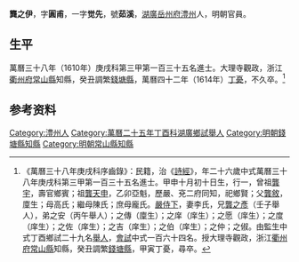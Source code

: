 {{明清人物信息框
| 姓名 = 龔之伊
| 原名 =
| 圖片名稱= 
| 圖片大小 =
| 圖片說明 = 
| 最高職務 = 浙江錢塘縣知縣
| 國家 = 大明 
| 爵位 =
| 籍貫 = [[湖廣|湖廣]][[岳州府|岳州府]][[澧州|澧州]]
| 族裔 = 
| 旗籍 = 
| 字號 = 
| 諡號 =
| 出生日期 = 萬曆十二年（1584年）十月初十日
| 出生地點 =
| 逝世日期 = 萬曆四十二年（1614年）
| 逝世地點 =
| 墓葬 =
| 配偶 = 李氏
| 親屬 = 曾祖[[龔宇|龔宇]]，祖[[龔天申|龔天申]]<br>父[[龔敘|龔敘]]，母高氏；繼母陳氏；庶母龐氏<br>兄[[龔之彥|龔之彥]]
| 出身 =
* 萬曆三十八年庚戌科進士
| 經歷 =
| 著作 =  
}}
'''龔之伊'''{{BD|1584年||1614年||}}，字'''圓甫'''，一字'''觉先'''，號'''茹溪'''，[[湖廣|湖廣]][[岳州府|岳州府]][[澧州|澧州]]人，明朝官員。

== 生平 ==
萬曆三十八年（1610年）庚戌科第三甲第一百三十五名進士。大理寺觀政，浙江[[衢州府|衢州府]][[常山縣|常山縣]]知縣，癸丑調繁[[錢塘縣|錢塘縣]]，萬曆四十二年（1614年）[[丁憂|丁憂]]，不久卒。<ref>《萬曆三十八年庚戌科序齒錄》：民籍，治《[[詩經|詩經]]》，年二十六歲中式萬曆三十八年庚戌科第三甲第一百三十五名進士。甲申十月初十日生，行一，曾祖[[龔宇|龔宇]]，壽官鄉賓；祖[[龔天申|龔天申]]，乙卯亞魁，歷嚴、兗二府同知，祀鄉賢；父[[龔敘|龔敘]]，廩生；母高氏；繼母陳氏；庶母龐氏。[[嚴侍下|嚴侍下]]，妻李氏，兄[[龔之彥|龔之彥]]（壬子舉人），弟之安（丙午舉人）；之傳（廩生）；之庠（庠生）；之愿（庠生）；之度（庠生）；之佐（庠生）；之吉（庠生）；之伯（庠生）；之仲；之俶。由監生中式丁酉鄉試二十九名[[舉人|舉人]]，[[會試|會試]]中式一百六十四名。授大理寺觀政，浙江[[衢州府|衢州府]][[常山縣|常山縣]]知縣，癸丑調繁[[錢塘縣|錢塘縣]]，甲寅丁憂，尋卒。</ref>

== 参考资料 ==
{{reflist}}

{{萬曆三十八年庚戌科殿试金榜}}

{{Authority control}}

{{DEFAULTSORT:Gong龔}}
[[Category:澧州人|Category:澧州人]]
[[Category:萬曆二十五年丁酉科湖廣鄉試舉人|Category:萬曆二十五年丁酉科湖廣鄉試舉人]]
[[Category:明朝錢塘縣知縣|Category:明朝錢塘縣知縣]]
[[Category:明朝常山縣知縣|Category:明朝常山縣知縣]]


{{明朝人物小作品}}